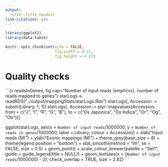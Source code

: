 ```yaml
---
output:
  tufte::tufte_handout
link-citations: yes
---
```


```r
library(ggplot2)
library(data.table)

knitr::opts_chunk$set(echo = FALSE,
                      fig.width = 4.21,
                      fig.height = 4.21)
```

# Quality checks

```{r readsInGenes, fig.cap="Number of input reads \\emph{vs}. number of reads mapped to genes"}
starLogs <- readRDS("../output/mappingStats/starLogs.Rds")
starLogs[, Accession := substr(Library, 1, 1)]
starLogs[, Accession := plyr::mapvalues(Accession, from = c("J", "I", "R", "G", "B"),
                           to = c("Os Japonica", "Os Indica", "Or", "Og", "Ob"))]

ggplot(starLogs, aes(x = `Number of input reads`/1000000,
                          y = `Number of reads in genes`/1000000,
                          label = Library, colour = Accession)) +
  xlab("Input reads (M)") +
  ylab("Exonic mappings (M)") +
  theme_grey(base_size = 8) +
  theme(legend.position = "bottom") +
  stat_smooth(method = "lm", se = FALSE, size = 0.5) +
  geom_point() +
  scale_colour_brewer(palette = "Set1", guide = guide_legend(title = NULL)) +
  geom_text(aes(x = (`Number of input reads`/1000000) - 2),
            check_overlap = TRUE, size = 2.82)
```